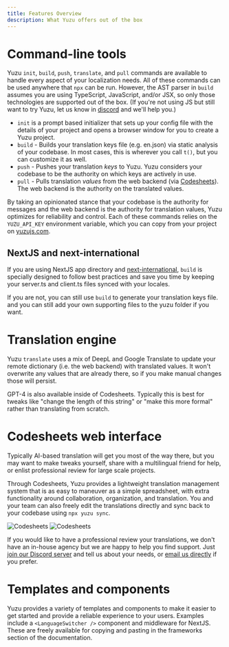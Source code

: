 ```yaml
---
title: Features Overview
description: What Yuzu offers out of the box
---
```


# Command-line tools
Yuzu `init`, `build`, `push`, `translate`, and `pull` commands are available to handle every aspect of your localization needs. All of these commands can be used anywhere that `npx` can be run. However, the AST parser in `build` assumes you are using TypeScript, JavaScript, and/or JSX, so only those technologies are supported out of the box. (If you're not using JS but 
still want to try Yuzu, let us know in [discord](/discord) and we'll help you.)

* `init` is a prompt based initializer that sets up your config file with the details of your project and opens a browser window for you to create a Yuzu project.
* `build` - Builds your translation keys file (e.g. en.json) via static analysis of your codebase. In most cases, this is wherever you call `t()`, but you can customize it as well.
* `push` - Pushes your translation *keys* to Yuzu. Yuzu considers your codebase to be the authority on which keys are actively in use.
* `pull` - Pulls translation *values* from the web backend (via [Codesheets](https://www.codesheets.com/)). The web backend is the authority on the translated values. 

By taking an opinionated stance that your codebase is the authority for messages and the web backend is the authority for translation values, Yuzu optimizes for reliability and control.
Each of these commands relies on the `YUZU_API_KEY` environment variable, which you can copy from your project on [yuzujs.com](https://www.yuzujs.com/).

## NextJS and next-international
If you are using NextJS app directory and [next-international](https://next-international.vercel.app), `build` is specially designed to follow best practices and save you time by keeping your server.ts and client.ts files synced with your locales.

If you are not, you can still use `build` to generate your translation keys file. and you can still add your own supporting files to the yuzu folder if you want.

# Translation engine
Yuzu `translate` uses a mix of DeepL and Google Translate to update your remote dictionary (i.e. the web backend) with translated values. It won't overwrite any values that are already there, so if you make manual changes those will persist.

GPT-4 is also available inside of Codesheets. Typically this is best for tweaks like "change the length of this string" or "make this more formal" rather than translating from scratch.

# Codesheets web interface
Typically AI-based translation will get you most of the way there, but you may want to make tweaks yourself, share with a multilingual friend for help, or enlist professional review for large scale projects.

Through Codesheets, Yuzu provides a lightweight translation management system that is as easy to maneuver as a simple spreadsheet, with extra functionality around collaboration, organization, and translation. You and your team can also freely edit the translations directly and sync back to your codebase using `npx yuzu sync`.

<Image className="dark:hidden mt-4" alt="Codesheets" width={1200} height={600} src="/images/product/light/codesheets.png" />
<Image className="hidden dark:block mt-4" alt="Codesheets" width={1200} height={600} src="/images/product/dark/codesheets.png" />

If you would like to have a professional review your translations, we don't have an in-house agency but we are happy to help you find support. Just [join our Discord server](/discord) and tell us about your needs, or [email us directly](mailto:contact@yuzujs.com) if you prefer.

# Templates and components
Yuzu provides a variety of templates and components to make it easier to get started and provide a reliable experience to your users. Examples include a `<LanguageSwitcher />` component and middleware for NextJS. These are freely available for copying and pasting in the frameworks section of the documentation.